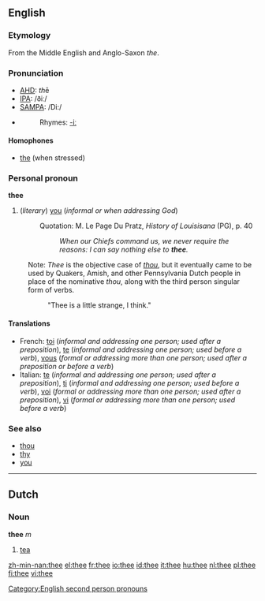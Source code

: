 ==English==

{{rank|case|fact|known|315|thee|hope|er|children}}

===Etymology===
From the Middle English and Anglo-Saxon ''the''.

===Pronunciation===
*[[w:AHD|AHD]]: <i>th</i>ē
*[[w:IPA|IPA]]: /ðiː/
*[[w:SAMPA|SAMPA]]: /Di:/
*{{audio|en-us-thee.ogg|Audio (US)}}
*:Rhymes: [[Rhymes:English:-iː|-iː]]

====Homophones====
*[[the]] (when stressed)

===Personal pronoun===
'''thee'''

# {{archaic}} (''literary'') [[you]] (''informal or when addressing God'')
#:Quotation: M. Le Page Du Pratz, <i>History of Louisisana</i> (PG), p. 40
#:: <i>When our Chiefs command us, we never require the reasons: I can say nothing else to <b>thee</b>.</i>

:Note: ''Thee'' is the objective case of ''[[thou]]'', but it eventually came to be used by Quakers, Amish, and other Pennsylvania Dutch people in place of the nominative ''thou'', along with the third person singular form of verbs.
:: "Thee is a little strange, I think."

====Translations====
*French: [[toi]] (''informal and addressing one person; used after a preposition''), [[te]] (''informal and addressing one person; used before a verb''), [[vous]] (''formal or addressing more than one person; used after a preposition or before a verb'')
*Italian: [[te]] (''informal and addressing one person; used after a preposition''), [[ti]] (''informal and addressing one person; used before a verb''), [[voi]] (''formal or addressing more than one person; used after a preposition''), [[vi]] (''formal or addressing more than one person; used before a verb'')

===See also===
*[[thou]]
*[[thy]]
*[[you]]

----
==Dutch==
===Noun===
'''thee''' ''m''

#[[tea]]

[[Category:English second person pronouns]]

[[zh-min-nan:thee]]
[[el:thee]]
[[fr:thee]]
[[io:thee]]
[[id:thee]]
[[it:thee]]
[[hu:thee]]
[[nl:thee]]
[[pl:thee]]
[[fi:thee]]
[[vi:thee]]
